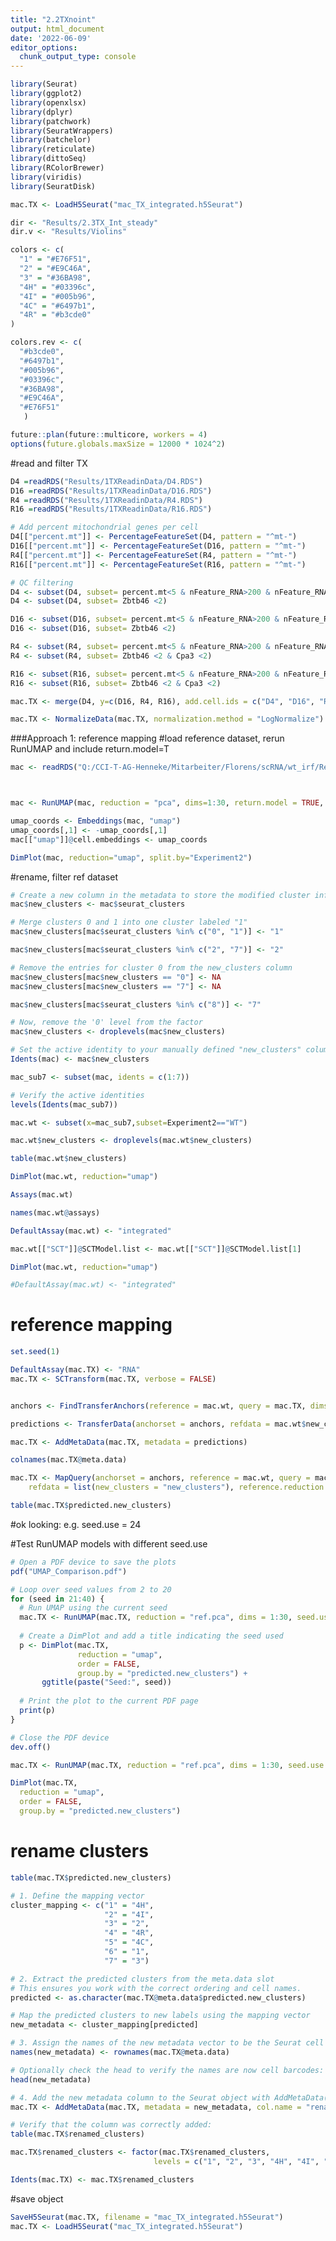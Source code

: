 ---
title: "2.2TXnoint"
output: html_document
date: '2022-06-09'
editor_options: 
  chunk_output_type: console
---

```{r setup, include=FALSE}
library(Seurat)
library(ggplot2)
library(openxlsx)
library(dplyr)
library(patchwork)
library(SeuratWrappers)
library(batchelor)
library(reticulate)
library(dittoSeq)
library(RColorBrewer)
library(viridis)
library(SeuratDisk)

mac.TX <- LoadH5Seurat("mac_TX_integrated.h5Seurat")

dir <- "Results/2.3TX_Int_steady"
dir.v <- "Results/Violins"

colors <- c(
  "1" = "#E76F51",
  "2" = "#E9C46A",
  "3" = "#36BA98",
  "4H" = "#03396c",
  "4I" = "#005b96",
  "4C" = "#6497b1",
  "4R" = "#b3cde0"
)

colors.rev <- c(
  "#b3cde0",
  "#6497b1",
  "#005b96",
  "#03396c",
  "#36BA98",
  "#E9C46A",
  "#E76F51"
   )

future::plan(future::multicore, workers = 4) 
options(future.globals.maxSize = 12000 * 1024^2)  


```

#read and filter TX
```{r}
D4 =readRDS("Results/1TXReadinData/D4.RDS")
D16 =readRDS("Results/1TXReadinData/D16.RDS")
R4 =readRDS("Results/1TXReadinData/R4.RDS")
R16 =readRDS("Results/1TXReadinData/R16.RDS")

# Add percent mitochondrial genes per cell
D4[["percent.mt"]] <- PercentageFeatureSet(D4, pattern = "^mt-")
D16[["percent.mt"]] <- PercentageFeatureSet(D16, pattern = "^mt-")
R4[["percent.mt"]] <- PercentageFeatureSet(R4, pattern = "^mt-")
R16[["percent.mt"]] <- PercentageFeatureSet(R16, pattern = "^mt-")

# QC filtering
D4 <- subset(D4, subset= percent.mt<5 & nFeature_RNA>200 & nFeature_RNA<5000)
D4 <- subset(D4, subset= Zbtb46 <2)

D16 <- subset(D16, subset= percent.mt<5 & nFeature_RNA>200 & nFeature_RNA<5000)
D16 <- subset(D16, subset= Zbtb46 <2)

R4 <- subset(R4, subset= percent.mt<5 & nFeature_RNA>200 & nFeature_RNA<5000)
R4 <- subset(R4, subset= Zbtb46 <2 & Cpa3 <2)

R16 <- subset(R16, subset= percent.mt<5 & nFeature_RNA>200 & nFeature_RNA<5000)
R16 <- subset(R16, subset= Zbtb46 <2 & Cpa3 <2)

mac.TX <- merge(D4, y=c(D16, R4, R16), add.cell.ids = c("D4", "D16", "R4", "R16"))

mac.TX <- NormalizeData(mac.TX, normalization.method = "LogNormalize")
```

###Approach 1:  reference mapping
#load reference dataset, rerun RunUMAP and include return.model=T
```{r}
mac <- readRDS("Q:/CCI-T-AG-Henneke/Mitarbeiter/Florens/scRNA/wt_irf/Results/2.3Int_all/all_data.RDS")



mac <- RunUMAP(mac, reduction = "pca", dims=1:30, return.model = TRUE, seed.use = 19)

umap_coords <- Embeddings(mac, "umap")
umap_coords[,1] <- -umap_coords[,1]
mac[["umap"]]@cell.embeddings <- umap_coords

DimPlot(mac, reduction="umap", split.by="Experiment2")

```

#rename, filter ref dataset 
```{r}
# Create a new column in the metadata to store the modified cluster information
mac$new_clusters <- mac$seurat_clusters

# Merge clusters 0 and 1 into one cluster labeled "1"
mac$new_clusters[mac$seurat_clusters %in% c("0", "1")] <- "1"

mac$new_clusters[mac$seurat_clusters %in% c("2", "7")] <- "2"

# Remove the entries for cluster 0 from the new_clusters column
mac$new_clusters[mac$new_clusters == "0"] <- NA
mac$new_clusters[mac$new_clusters == "7"] <- NA

mac$new_clusters[mac$seurat_clusters %in% c("8")] <- "7"

# Now, remove the '0' level from the factor
mac$new_clusters <- droplevels(mac$new_clusters)

# Set the active identity to your manually defined "new_clusters" column
Idents(mac) <- mac$new_clusters

mac_sub7 <- subset(mac, idents = c(1:7))

# Verify the active identities
levels(Idents(mac_sub7))

mac.wt <- subset(x=mac_sub7,subset=Experiment2=="WT")

mac.wt$new_clusters <- droplevels(mac.wt$new_clusters)

table(mac.wt$new_clusters)

DimPlot(mac.wt, reduction="umap")

Assays(mac.wt)

names(mac.wt@assays)

DefaultAssay(mac.wt) <- "integrated"

mac.wt[["SCT"]]@SCTModel.list <- mac.wt[["SCT"]]@SCTModel.list[1]

DimPlot(mac.wt, reduction="umap")

#DefaultAssay(mac.wt) <- "integrated"

```

# reference mapping
```{r}
set.seed(1)

DefaultAssay(mac.TX) <- "RNA"
mac.TX <- SCTransform(mac.TX, verbose = FALSE)


anchors <- FindTransferAnchors(reference = mac.wt, query = mac.TX, dims = 1:30, reference.reduction = "pca")

predictions <- TransferData(anchorset = anchors, refdata = mac.wt$new_clusters, dims = 1:30)

mac.TX <- AddMetaData(mac.TX, metadata = predictions)

colnames(mac.TX@meta.data)

mac.TX <- MapQuery(anchorset = anchors, reference = mac.wt, query = mac.TX,
    refdata = list(new_clusters = "new_clusters"), reference.reduction = "pca", reduction.model = "umap")

table(mac.TX$predicted.new_clusters)
```


#ok looking: e.g. seed.use = 24


#Test RunUMAP models with different seed.use
```{r}
# Open a PDF device to save the plots
pdf("UMAP_Comparison.pdf")

# Loop over seed values from 2 to 20
for (seed in 21:40) {
  # Run UMAP using the current seed
  mac.TX <- RunUMAP(mac.TX, reduction = "ref.pca", dims = 1:30, seed.use = seed)
  
  # Create a DimPlot and add a title indicating the seed used
  p <- DimPlot(mac.TX, 
               reduction = "umap", 
               order = FALSE, 
               group.by = "predicted.new_clusters") +
       ggtitle(paste("Seed:", seed))
  
  # Print the plot to the current PDF page
  print(p)
}

# Close the PDF device
dev.off()

```

```{r}
mac.TX <- RunUMAP(mac.TX, reduction = "ref.pca", dims = 1:30, seed.use = 24)

DimPlot(mac.TX, 
  reduction = "umap", 
  order = FALSE, 
  group.by = "predicted.new_clusters")

```

# rename clusters
```{r}
table(mac.TX$predicted.new_clusters)

# 1. Define the mapping vector
cluster_mapping <- c("1" = "4H", 
                     "2" = "4I", 
                     "3" = "2", 
                     "4" = "4R", 
                     "5" = "4C", 
                     "6" = "1", 
                     "7" = "3")

# 2. Extract the predicted clusters from the meta.data slot
# This ensures you work with the correct ordering and cell names.
predicted <- as.character(mac.TX@meta.data$predicted.new_clusters)

# Map the predicted clusters to new labels using the mapping vector
new_metadata <- cluster_mapping[predicted]

# 3. Assign the names of the new metadata vector to be the Seurat cell names.
names(new_metadata) <- rownames(mac.TX@meta.data)

# Optionally check the head to verify the names are now cell barcodes:
head(new_metadata)

# 4. Add the new metadata column to the Seurat object with AddMetaData()
mac.TX <- AddMetaData(mac.TX, metadata = new_metadata, col.name = "renamed_clusters")

# Verify that the column was correctly added:
table(mac.TX$renamed_clusters)

mac.TX$renamed_clusters <- factor(mac.TX$renamed_clusters, 
                                levels = c("1", "2", "3", "4H", "4I", "4C", "4R"))

Idents(mac.TX) <- mac.TX$renamed_clusters

```

#save object
```{r}

SaveH5Seurat(mac.TX, filename = "mac_TX_integrated.h5Seurat")
mac.TX <- LoadH5Seurat("mac_TX_integrated.h5Seurat")
```

































